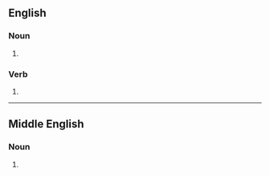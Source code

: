 ==English==

===Noun===
{{infl|en|adjective}}

# {{obsolete spelling of|sleep}} 

===Verb===
{{infl|en|verb}}

# {{obsolete spelling of|sleep}}

----

==Middle English==

===Noun===
{{infl|enm|noun}}

# {{alternative form of|[[sleep#Middle English|sleep]]|lang=enm}}